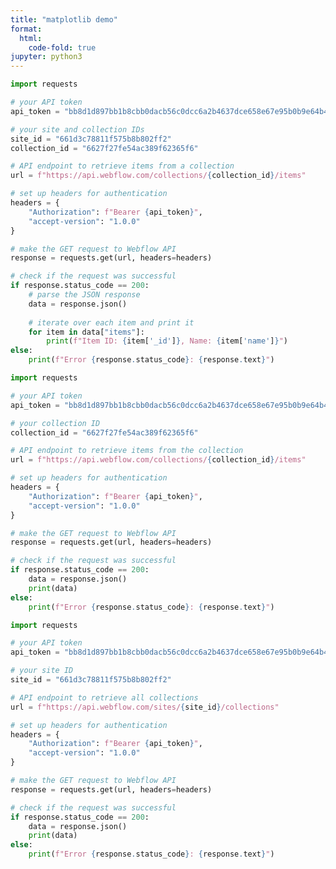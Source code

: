 ```yaml
---
title: "matplotlib demo"
format:
  html:
    code-fold: true
jupyter: python3
---
```



```python
import requests

# your API token
api_token = "bb8d1d897bb1b8cbb0dacb56c0dcc6a2b4637dce658e67e95b0b9e64b4170715"

# your site and collection IDs
site_id = "661d3c78811f575b8b802ff2"
collection_id = "6627f27fe54ac389f62365f6"

# API endpoint to retrieve items from a collection
url = f"https://api.webflow.com/collections/{collection_id}/items"

# set up headers for authentication
headers = {
    "Authorization": f"Bearer {api_token}",
    "accept-version": "1.0.0"
}

# make the GET request to Webflow API
response = requests.get(url, headers=headers)

# check if the request was successful
if response.status_code == 200:
    # parse the JSON response
    data = response.json()
    
    # iterate over each item and print it
    for item in data["items"]:
        print(f"Item ID: {item['_id']}, Name: {item['name']}")
else:
    print(f"Error {response.status_code}: {response.text}")

```
```python
import requests

# your API token
api_token = "bb8d1d897bb1b8cbb0dacb56c0dcc6a2b4637dce658e67e95b0b9e64b4170715"

# your collection ID
collection_id = "6627f27fe54ac389f62365f6"

# API endpoint to retrieve items from the collection
url = f"https://api.webflow.com/collections/{collection_id}/items"

# set up headers for authentication
headers = {
    "Authorization": f"Bearer {api_token}",
    "accept-version": "1.0.0"
}

# make the GET request to Webflow API
response = requests.get(url, headers=headers)

# check if the request was successful
if response.status_code == 200:
    data = response.json()
    print(data)
else:
    print(f"Error {response.status_code}: {response.text}")
```

```python
import requests

# your API token
api_token = "bb8d1d897bb1b8cbb0dacb56c0dcc6a2b4637dce658e67e95b0b9e64b4170715"

# your site ID
site_id = "661d3c78811f575b8b802ff2"

# API endpoint to retrieve all collections
url = f"https://api.webflow.com/sites/{site_id}/collections"

# set up headers for authentication
headers = {
    "Authorization": f"Bearer {api_token}",
    "accept-version": "1.0.0"
}

# make the GET request to Webflow API
response = requests.get(url, headers=headers)

# check if the request was successful
if response.status_code == 200:
    data = response.json()
    print(data)
else:
    print(f"Error {response.status_code}: {response.text}")

```

